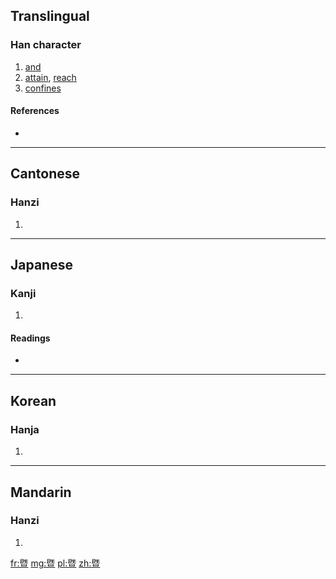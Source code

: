 {{also|曁}}
==Translingual==

===Han character===
{{Han char|rn=72|rad=日|as=10|sn=14|four=2110<sub>6</sub>|canj=日山日一 (AUAM)}}

# [[and]]
# [[attain]], [[reach]]
# [[confines]]

====References====
* {{Han ref|kx=0499.061|dj=0870.030|hdz=21531.070|uh=66A8|ud=26280|bh=BA5B|bd=47707}}

----

==Cantonese==

===Hanzi===
{{yue-hanzi|jyut=|y=kei3}}

# {{defn|lang=yue|sort=日10}}

----

==Japanese==

===Kanji===
{{ja-kanji|grade=|rs=日10}}

# {{defn|lang=ja|sort=日10}}

====Readings====
* {{ja-readings|on=[[き]] (ki)|kun=[[およぶ]] (oyobu)}}

----

==Korean==

===Hanja===
{{ko-hanja|hangeul=기|eumhun=|rv=gi|mr=ki|y=ki}}

# {{defn|lang=ko|sort=日10}}

----

==Mandarin==

===Hanzi===
{{cmn-hanzi|pin=[[jì]] ([[ji4]])|wg=chi<sup>4</sup>}}

# {{defn|lang=cmn|sort=日10}}

[[fr:暨]]
[[mg:暨]]
[[pl:暨]]
[[zh:暨]]